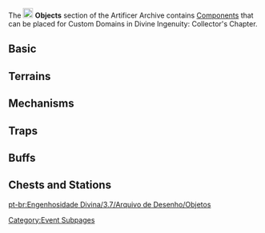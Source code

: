 {{Event Tabs
|rootpage = Divine Ingenuity/2023-06-08
|subpage1 = Artificer Archive
|subpage2 = Custom Domains
|subpage3 = Characters
}}
{{CustomTabs
|rootpage = Divine Ingenuity/2023-06-08/Artificer Archive
|class    = custom-tabs-secondary
|tab1     = Overview
|tab2     = Area
|tab3     = Objects
|tab4     = Artificer Buffs
|tab5     = Opponents
}}
The [[File:Divine Ingenuity Collector's Chapter Objects Icon.png|20px|link=]] '''Objects''' section of the Artificer Archive contains [[Component]]s that can be placed for Custom Domains in Divine Ingenuity: Collector's Chapter.

==Basic==
{{Components by Category Gallery|Divine Ingenuity: Collector's Chapter Components&Basic Components|header=Basic Components}}

==Terrains==
{{Components by Category Gallery|Divine Ingenuity: Collector's Chapter Components&Terrains Components|header=Terrain}}

==Mechanisms==
{{Components by Category Gallery|Divine Ingenuity: Collector's Chapter Components&Mechanisms Components|header=Mechanisms}}

==Traps==
{{Components by Category Gallery|Divine Ingenuity: Collector's Chapter Components&Traps Components|header=Traps}}

==Buffs==
{{Components by Category Gallery|Divine Ingenuity: Collector's Chapter Components&Buffs Components|header=Buffs}}

==Chests and Stations==
{{Components by Category Gallery|Divine Ingenuity: Collector's Chapter Components&Chests and Stations Components|header=Chests and Stations}}

<noinclude>
[[Category:Event Subpages]]
</noinclude>

[[pt-br:Engenhosidade Divina/3.7/Arquivo de Desenho/Objetos]]